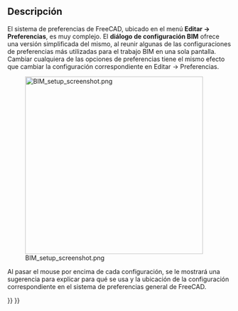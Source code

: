 <languages/>

{{Docnav
|[[Arch_CutPlane|CutPlane]]
|[[BIM_Views|Views]]
|[[BIM_Workbench|BIM]]
|IconL=Arch_CutPlane.svg
|IconR=BIM_Views.svg
|IconC=Workbench_BIM.svg
}}

<div class="mw-translate-fuzzy">
{{GuiCommandAddon
|Name=BIM Setup
|Workbenches=[[Image:IFC.svg|16px]] [[BIM Workbench|BIM]]
|Addon=BIM
|MenuLocation=Manage → Setup
}}
</div>

<span id="Description"></span>
==Descripción==

<div class="mw-translate-fuzzy">
El sistema de preferencias de FreeCAD, ubicado en el menú '''Editar -> Preferencias''', es muy complejo. El '''diálogo de configuración BIM''' ofrece una versión simplificada del mismo, al reunir algunas de las configuraciones de preferencias más utilizadas para el trabajo BIM en una sola pantalla. Cambiar cualquiera de las opciones de preferencias tiene el mismo efecto que cambiar la configuración correspondiente en Editar -> Preferencias.
</div>

[[Image:BIM_setup_screenshot.png|400px]]

<div class="mw-translate-fuzzy">
Al pasar el mouse por encima de cada configuración, se le mostrará una sugerencia para explicar para qué se usa y la ubicación de la configuración correspondiente en el sistema de preferencias general de FreeCAD.
</div>


{{Docnav
|[[Arch_CutPlane|CutPlane]]
|[[BIM_Views|Views]]
|[[BIM_Workbench|BIM]]
|IconL=Arch_CutPlane.svg
|IconR=BIM_Views.svg
|IconC=Workbench_BIM.svg
}}

{{BIM_Tools_navi{{#translation:}}}}
{{Userdocnavi{{#translation:}}}}